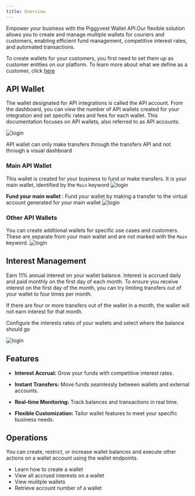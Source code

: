 ```yaml
---
title: Overview
---
```

Empower your business with the Piggyvest Wallet API.Our flexible solution allows you to create and manage multiple wallets for couriers and customers, enabling efficient fund management, competitive interest rates, and automated transactions.

<Note>To create wallets for your customers, you first need to set them up as customer entities on our platform. 
To learn more about what we define as a customer, click [here](/get-started/customers/customer-overview)</Note>

## API Wallet
The wallet designated for API integrations is called the API account. From the dashboard, you can view the number of API wallets created for your integration 
and set specific rates and fees for each wallet. This documentation focuses on API wallets, also referred to as API accounts.

![login](/images/wallet-api.png)

<Note>API wallet can only make transfers through the transfers API and not through a visual dashboard</Note>

### Main API Wallet
This wallet is created for your business to fund or make transfers. It is your main wallet, identified by the `Main` keyword
![login](/images/main-account.png)

**Fund your main wallet** : Fund your wallet by making a transfer to the virtual account generated for your main wallet
![login](/images/fund-account.png)

### Other API Wallets
You can create additional wallets for specific use cases and customers. These are separate from your main wallet and are not marked with the `Main` keyword.
![login](/images/other-wallets.png)


## Interest Management
Earn 11% annual interest on your wallet balance. Interest is accrued daily and paid monthly on the first day of each month. 
To ensure you receive interest on the first day of the month, you can try limiting transfers out of your wallet to four times per month.

<Warning>If there are four or more transfers out of the wallet in a month, the wallet will not earn interest for that month.</Warning>

Configure the interests rates of your wallets and select where the balance should go

![login](/images/interests-api.png)



## Features
- **Interest Accrual:** Grow your funds with competitive interest rates.

- **Instant Transfers:** Move funds seamlessly between wallets and external accounts.

- **Real-time Monitoring:** Track balances and transactions in real time.

- **Flexible Customization:** Tailor wallet features to meet your specific business needs.

## Operations
<Tip>You can create, restrict, or increase wallet balances and execute other actions on a wallet account using the wallet endpoints.</Tip>

- Learn how to create a wallet
- View all accrued interests on a wallet
- View mulitple wallets 
- Retrieve account number of a wallet










